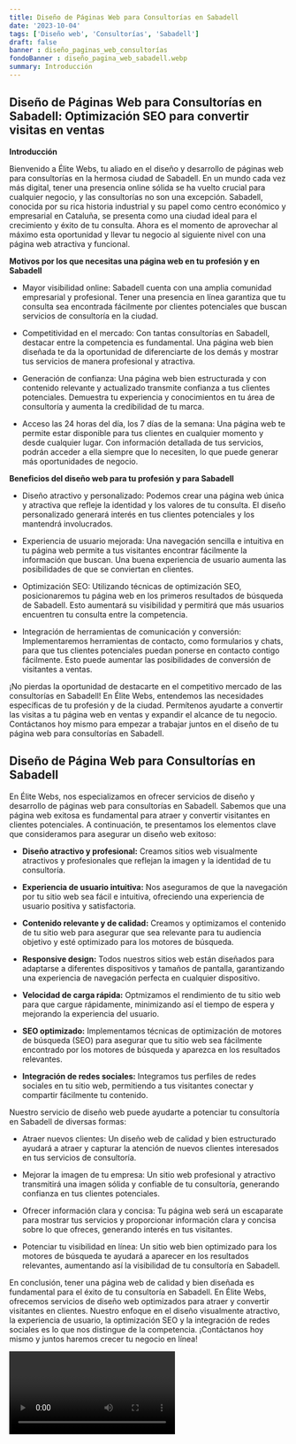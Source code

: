 ```yaml
---
title: Diseño de Páginas Web para Consultorías en Sabadell
date: '2023-10-04'
tags: ['Diseño web', 'Consultorías', 'Sabadell']
draft: false
banner : diseño_paginas_web_consultorías
fondoBanner : diseño_pagina_web_sabadell.webp
summary: Introducción
---
```


## **Diseño de Páginas Web para Consultorías en Sabadell: Optimización SEO para convertir visitas en ventas**

**Introducción**

Bienvenido a Élite Webs, tu aliado en el diseño y desarrollo de páginas web para consultorías en la hermosa ciudad de Sabadell. En un mundo cada vez más digital, tener una presencia online sólida se ha vuelto crucial para cualquier negocio, y las consultorías no son una excepción. Sabadell, conocida por su rica historia industrial y su papel como centro económico y empresarial en Cataluña, se presenta como una ciudad ideal para el crecimiento y éxito de tu consulta. Ahora es el momento de aprovechar al máximo esta oportunidad y llevar tu negocio al siguiente nivel con una página web atractiva y funcional.

**Motivos por los que necesitas una página web en tu profesión y en Sabadell**

- Mayor visibilidad online: Sabadell cuenta con una amplia comunidad empresarial y profesional. Tener una presencia en línea garantiza que tu consulta sea encontrada fácilmente por clientes potenciales que buscan servicios de consultoría en la ciudad.

- Competitividad en el mercado: Con tantas consultorías en Sabadell, destacar entre la competencia es fundamental. Una página web bien diseñada te da la oportunidad de diferenciarte de los demás y mostrar tus servicios de manera profesional y atractiva.

- Generación de confianza: Una página web bien estructurada y con contenido relevante y actualizado transmite confianza a tus clientes potenciales. Demuestra tu experiencia y conocimientos en tu área de consultoría y aumenta la credibilidad de tu marca.

- Acceso las 24 horas del día, los 7 días de la semana: Una página web te permite estar disponible para tus clientes en cualquier momento y desde cualquier lugar. Con información detallada de tus servicios, podrán acceder a ella siempre que lo necesiten, lo que puede generar más oportunidades de negocio.

**Beneficios del diseño web para tu profesión y para Sabadell**

- Diseño atractivo y personalizado: Podemos crear una página web única y atractiva que refleje la identidad y los valores de tu consulta. El diseño personalizado generará interés en tus clientes potenciales y los mantendrá involucrados.

- Experiencia de usuario mejorada: Una navegación sencilla e intuitiva en tu página web permite a tus visitantes encontrar fácilmente la información que buscan. Una buena experiencia de usuario aumenta las posibilidades de que se conviertan en clientes.

- Optimización SEO: Utilizando técnicas de optimización SEO, posicionaremos tu página web en los primeros resultados de búsqueda de Sabadell. Esto aumentará su visibilidad y permitirá que más usuarios encuentren tu consulta entre la competencia.

- Integración de herramientas de comunicación y conversión: Implementaremos herramientas de contacto, como formularios y chats, para que tus clientes potenciales puedan ponerse en contacto contigo fácilmente. Esto puede aumentar las posibilidades de conversión de visitantes a ventas.

¡No pierdas la oportunidad de destacarte en el competitivo mercado de las consultorías en Sabadell! En Élite Webs, entendemos las necesidades específicas de tu profesión y de la ciudad. Permítenos ayudarte a convertir las visitas a tu página web en ventas y expandir el alcance de tu negocio. Contáctanos hoy mismo para empezar a trabajar juntos en el diseño de tu página web para consultorías en Sabadell.

<GifSeo />

<Cta />

## Diseño de Página Web para Consultorías en Sabadell

En Élite Webs, nos especializamos en ofrecer servicios de diseño y desarrollo de páginas web para consultorías en Sabadell. Sabemos que una página web exitosa es fundamental para atraer y convertir visitantes en clientes potenciales. A continuación, te presentamos los elementos clave que consideramos para asegurar un diseño web exitoso:

- **Diseño atractivo y profesional:** Creamos sitios web visualmente atractivos y profesionales que reflejan la imagen y la identidad de tu consultoría.

- **Experiencia de usuario intuitiva:** Nos aseguramos de que la navegación por tu sitio web sea fácil e intuitiva, ofreciendo una experiencia de usuario positiva y satisfactoria.

- **Contenido relevante y de calidad:** Creamos y optimizamos el contenido de tu sitio web para asegurar que sea relevante para tu audiencia objetivo y esté optimizado para los motores de búsqueda.

- **Responsive design:** Todos nuestros sitios web están diseñados para adaptarse a diferentes dispositivos y tamaños de pantalla, garantizando una experiencia de navegación perfecta en cualquier dispositivo.

- **Velocidad de carga rápida:** Optmizamos el rendimiento de tu sitio web para que cargue rápidamente, minimizando así el tiempo de espera y mejorando la experiencia del usuario.

- **SEO optimizado:** Implementamos técnicas de optimización de motores de búsqueda (SEO) para asegurar que tu sitio web sea fácilmente encontrado por los motores de búsqueda y aparezca en los resultados relevantes.

- **Integración de redes sociales:** Integramos tus perfiles de redes sociales en tu sitio web, permitiendo a tus visitantes conectar y compartir fácilmente tu contenido.

Nuestro servicio de diseño web puede ayudarte a potenciar tu consultoría en Sabadell de diversas formas:

- Atraer nuevos clientes: Un diseño web de calidad y bien estructurado ayudará a atraer y capturar la atención de nuevos clientes interesados en tus servicios de consultoría.

- Mejorar la imagen de tu empresa: Un sitio web profesional y atractivo transmitirá una imagen sólida y confiable de tu consultoría, generando confianza en tus clientes potenciales.

- Ofrecer información clara y concisa: Tu página web será un escaparate para mostrar tus servicios y proporcionar información clara y concisa sobre lo que ofreces, generando interés en tus visitantes.

- Potenciar tu visibilidad en línea: Un sitio web bien optimizado para los motores de búsqueda te ayudará a aparecer en los resultados relevantes, aumentando así la visibilidad de tu consultoría en Sabadell.

En conclusión, tener una página web de calidad y bien diseñada es fundamental para el éxito de tu consultoría en Sabadell. En Élite Webs, ofrecemos servicios de diseño web optimizados para atraer y convertir visitantes en clientes. Nuestro enfoque en el diseño visualmente atractivo, la experiencia de usuario, la optimización SEO y la integración de redes sociales es lo que nos distingue de la competencia. ¡Contáctanos hoy mismo y juntos haremos crecer tu negocio en línea!

<Video />

<CtaBot job='Consultorías' city='Sabadell'/>

<Gmaps query='Sabadell+españa+maps' />